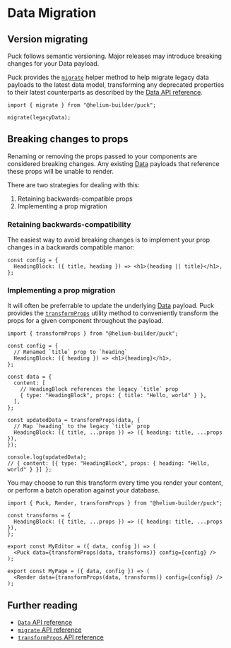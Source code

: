 # Data Migration

## Version migrating

Puck follows semantic versioning. Major releases may introduce breaking changes for your Data payload.

Puck provides the [`migrate`](/docs/api-reference/functions/migrate) helper method to help migrate legacy data payloads to the latest data model, transforming any deprecated properties to their latest counterparts as described by the [Data API reference](/docs/api-reference/data).

```tsx
import { migrate } from "@helium-builder/puck";

migrate(legacyData);
```

## Breaking changes to props

Renaming or removing the props passed to your components are considered breaking changes. Any existing [Data](/docs/api-reference/data) payloads that reference these props will be unable to render.

There are two strategies for dealing with this:

1. Retaining backwards-compatible props
2. Implementing a prop migration

### Retaining backwards-compatibility

The easiest way to avoid breaking changes is to implement your prop changes in a backwards compatible manor:

```tsx copy showLineNumbers {2}
const config = {
  HeadingBlock: ({ title, heading }) => <h1>{heading || title}</h1>,
};
```

### Implementing a prop migration

It will often be preferrable to update the underlying [Data](/docs/api-reference/data) payload. Puck provides the [`transformProps`](/docs/api-reference/functions/transform-props) utility method to conveniently transform the props for a given component throughout the payload.

```tsx copy showLineNumbers {15-18}
import { transformProps } from "@helium-builder/puck";

const config = {
  // Renamed `title` prop to `heading`
  HeadingBlock: ({ heading }) => <h1>{heading}</h1>,
};

const data = {
  content: [
    // HeadingBlock references the legacy `title` prop
    { type: "HeadingBlock", props: { title: "Hello, world" } },
  ],
};

const updatedData = transformProps(data, {
  // Map `heading` to the legacy `title` prop
  HeadingBlock: ({ title, ...props }) => ({ heading: title, ...props }),
});

console.log(updatedData);
// { content: [{ type: "HeadingBlock", props: { heading: "Hello, world" } }] };
```

You may choose to run this transform every time you render your content, or perform a batch operation against your database.

```tsx copy showLineNumbers filename="Example showing data being updated before rendering"
import { Puck, Render, transformProps } from "@helium-builder/puck";

const transforms = {
  HeadingBlock: ({ title, ...props }) => ({ heading: title, ...props }),
};

export const MyEditor = ({ data, config }) => (
  <Puck data={transformProps(data, transforms)} config={config} />
);

export const MyPage = ({ data, config }) => (
  <Render data={transformProps(data, transforms)} config={config} />
);
```

## Further reading

- [`Data` API reference](/docs/api-reference/data)
- [`migrate` API reference](/docs/api-reference/functions/migrate)
- [`transformProps` API reference](/docs/api-reference/functions/transform-props)
